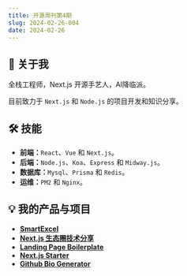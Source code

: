 ```yaml
---
title: 开源周刊第4期
slug: 2024-02-26-004
date: 2024-02-26
---
```



## 🚀 关于我

全栈工程师，Next.js 开源手艺人，AI降临派。

目前致力于 `Next.js` 和 `Node.js` 的项目开发和知识分享。

## 🛠 技能

- **前端：**`React`、`Vue` 和 `Next.js`。
- **后端：**`Node.js`、`Koa`、`Express` 和 `Midway.js`。
- **数据库：**`Mysql`、`Prisma` 和 `Redis`。
- **运维：**`PM2` 和 `Nginx`。

## 💡 我的产品与项目

- [**SmartExcel**](https://smartexcel.cc/)
- [**Next.js 生态圈技术分享**](https://github.com/weijunext/nextjs-learn-demos)
- [**Landing Page Boilerplate**](https://landingpage.weijunext.com)
- [**Next.js Starter**](https://starter.weijunext.com/)
- [**Github Bio Generator**](https://githubbio.com/)